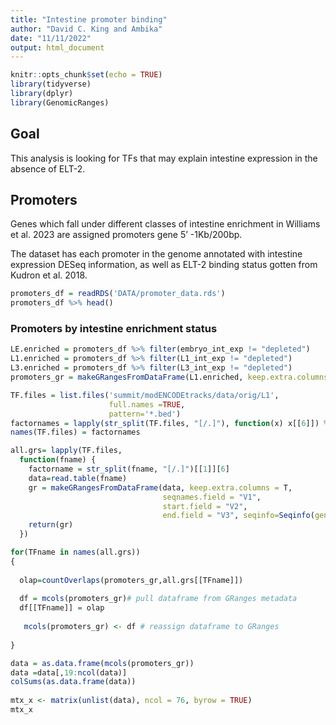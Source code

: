 ```yaml
---
title: "Intestine promoter binding"
author: "David C. King and Ambika"
date: "11/11/2022"
output: html_document
---
```


```r
knitr::opts_chunk$set(echo = TRUE)
library(tidyverse)
library(dplyr)
library(GenomicRanges)
```

## Goal

This analysis is looking for TFs that may explain intestine expression in the absence of ELT-2.

## Promoters

Genes which fall under different classes of intestine enrichment in Williams et al. 2023
are assigned promoters gene 5' -1Kb/200bp. 

The dataset has each promoter in the genome annotated with intestine expression DESeq information, as well as ELT-2 binding status gotten from Kudron et al. 2018.

```r
promoters_df = readRDS('DATA/promoter_data.rds')
promoters_df %>% head()

```

### Promoters by intestine enrichment status



```r
LE.enriched = promoters_df %>% filter(embryo_int_exp != "depleted")
L1.enriched = promoters_df %>% filter(L1_int_exp != "depleted")
L3.enriched = promoters_df %>% filter(L3_int_exp != "depleted")
promoters_gr = makeGRangesFromDataFrame(L1.enriched, keep.extra.columns = T, seqinfo=Seqinfo(genome="ce11"))

```

```r
TF.files = list.files('summit/modENCODEtracks/data/orig/L1',
                      full.names =TRUE,
                      pattern='*.bed')
factornames = lapply(str_split(TF.files, "[/.]"), function(x) x[[6]]) %>% unlist()
names(TF.files) = factornames

all.grs= lapply(TF.files, 
  function(fname) {
    factorname = str_split(fname, "[/.]")[[1]][6]
    data=read.table(fname)
    gr = makeGRangesFromDataFrame(data, keep.extra.columns = T, 
                                  seqnames.field = "V1",
                                  start.field = "V2",
                                  end.field = "V3", seqinfo=Seqinfo(genome="ce11"))
    return(gr)
  })
```

```r


for(TFname in names(all.grs))
{
  
  olap=countOverlaps(promoters_gr,all.grs[[TFname]])
  
  df = mcols(promoters_gr)# pull dataframe from GRanges metadata
  df[[TFname]] = olap
  
   mcols(promoters_gr) <- df # reassign dataframe to GRanges
   
}

data = as.data.frame(mcols(promoters_gr))
data =data[,19:ncol(data)]
colSums(as.data.frame(data))
 
mtx_x <- matrix(unlist(data), ncol = 76, byrow = TRUE)
mtx_x
 
```
 